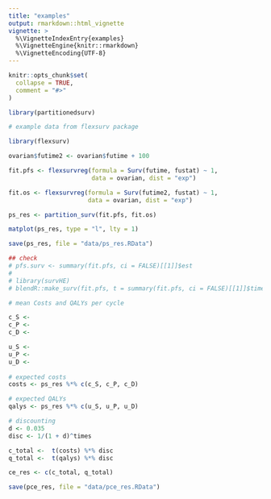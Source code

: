 ```yaml
---
title: "examples"
output: rmarkdown::html_vignette
vignette: >
  %\VignetteIndexEntry{examples}
  %\VignetteEngine{knitr::rmarkdown}
  %\VignetteEncoding{UTF-8}
---
```


```r
knitr::opts_chunk$set(
  collapse = TRUE,
  comment = "#>"
)
```

```r
library(partitionedsurv)
```

```r

# example data from flexsurv package

library(flexsurv)

ovarian$futime2 <- ovarian$futime + 100

fit.pfs <- flexsurvreg(formula = Surv(futime, fustat) ~ 1,
                       data = ovarian, dist = "exp")

fit.os <- flexsurvreg(formula = Surv(futime2, fustat) ~ 1,
                      data = ovarian, dist = "exp")

ps_res <- partition_surv(fit.pfs, fit.os)

matplot(ps_res, type = "l", lty = 1)

save(ps_res, file = "data/ps_res.RData")

## check
# pfs.surv <- summary(fit.pfs, ci = FALSE)[[1]]$est
# 
# library(survHE)
# blendR::make_surv(fit.pfs, t = summary(fit.pfs, ci = FALSE)[[1]]$time)

# mean Costs and QALYs per cycle

c_S <- 
c_P <- 
c_D <- 

u_S <- 
u_P <- 
u_D <- 
  
# expected costs
costs <- ps_res %*% c(c_S, c_P, c_D)

# expected QALYs
qalys <- ps_res %*% c(u_S, u_P, u_D)

# discounting
d <- 0.035
disc <- 1/(1 + d)^times

c_total <-  t(costs) %*% disc
q_total <-  t(qalys) %*% disc

ce_res <- c(c_total, q_total)

save(pce_res, file = "data/pce_res.RData")
```
